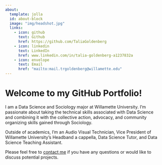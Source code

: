 ```yaml
---
about:
  template: jolla
  id: about-block
  image: "img/headshot.jpg"
  links:
    - icon: github
      text: Github
      href: https://github.com/TaliaGoldenberg
    - icon: linkedin
      text: LinkedIn
      href: www.linkedin.com/in/talia-goldenberg-a1237832a
    - icon: envelope
      text: Email
      href: "mailto:mail.trgoldenberg@willamette.edu"  
---
```


::: {#about-block}
:::

# Welcome to my GitHub Portfolio!

I am a Data Science and Sociology major at Willamette University. I'm passionate about taking the technical skills associated with Data Science and combining it with the collective action, advocacy, and community organizing skills gained through Sociology.

Outside of academics, I'm an Audio Visual Technician, Vice President of Willamette University’s Headband a cappella, Data Science Tutor, and Data Science Teaching Assistant.

Please feel free to [contact me](mailto:mail.trgoldenberg@willamette.edu) if you have any questions or would like to discuss potential projects.

